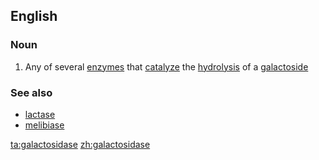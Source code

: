 ==English==

===Noun===
{{wikipedia|Galactosidases}}
{{en-noun}}

#{{enzyme}} Any of several [[enzyme]]s that [[catalyze]] the [[hydrolysis]] of a [[galactoside]]

===See also===
*[[lactase]]
*[[melibiase]]

[[ta:galactosidase]]
[[zh:galactosidase]]